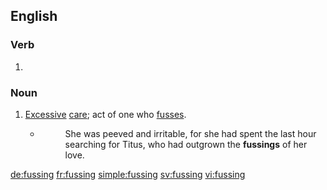 ==English==

===Verb===
{{head|en|present participle}}

# {{present participle of|fuss|lang=en}}

===Noun===
{{en-noun}}

# [[excessive|Excessive]] [[care]]; act of one who [[fuss]]es.
#* {{RQ:Peake Gormenghast}}
#*: She was peeved and irritable, for she had spent the last hour searching for Titus, who had outgrown the '''fussings''' of her love.

[[de:fussing]]
[[fr:fussing]]
[[simple:fussing]]
[[sv:fussing]]
[[vi:fussing]]